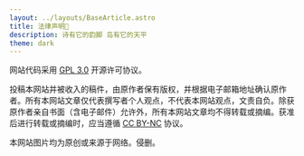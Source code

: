 ```yaml
---
layout: ../layouts/BaseArticle.astro
title: 法律声明📃
description: 诗有它的韵脚 岛有它的天平
theme: dark
---
```


网站代码采用 [GPL 3.0](https://www.gnu.org/licenses/gpl-3.0.en.html) 开源许可协议。

投稿本网站并被收入的稿件，由原作者保有版权，并根据电子邮箱地址确认原作者。所有本网站文章仅代表撰写者个人观点，不代表本网站观点，文责自负。除获原作者亲自书面（含电子邮件）允许外，所有本网站文章均不得转载或摘编。获准后进行转载或摘编时，应当遵循 [CC BY-NC](https://creativecommons.org/licenses/by-nc) 协议。

本网站图片均为原创或来源于网络。侵删。
